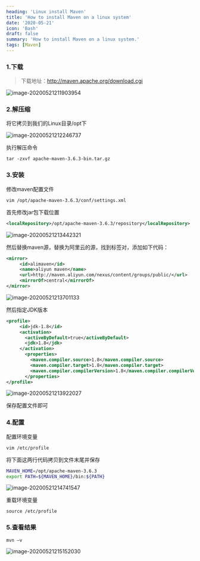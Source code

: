 ```yaml
---
heading: 'Linux install Maven'
title: 'How to install Maven on a linux system'
date: '2020-05-21'
icon: 'Bash'
draft: false
summary: 'How to install Maven on a linux system.'
tags: [Maven]
---
```


### 1.下载

> 下载地址：http://maven.apache.org/download.cgi

![image-20200521211903954](https://cxhello.oss-cn-beijing.aliyuncs.com/image/image-20200521211903954.png)

### 2.解压缩

将它拷贝到我们的Linux目录/opt下

![image-20200521212246737](https://cxhello.oss-cn-beijing.aliyuncs.com/image/image-20200521212246737.png)

执行解压命令

`tar -zxvf apache-maven-3.6.3-bin.tar.gz`

### 3.安装

修改maven配置文件

`vim /opt/apache-maven-3.6.3/conf/settings.xml`

首先修改jar包下载位置

```xml
<localRepository>/opt/apache-maven-3.6.3/repository</localRepository>
```

![image-20200521213442321](https://cxhello.oss-cn-beijing.aliyuncs.com/image/image-20200521213442321.png)

然后替换maven源，替换为阿里云的源，找到<mirrors></mirrors>标签对，添加如下代码：

```xml
<mirror>
     <id>alimaven</id>
     <name>aliyun maven</name>
     <url>http://maven.aliyun.com/nexus/content/groups/public/</url>
     <mirrorOf>central</mirrorOf>
</mirror>
```

![image-20200521213701133](https://cxhello.oss-cn-beijing.aliyuncs.com/image/image-20200521213701133.png)

然后指定JDK版本

```xml
<profile>    
     <id>jdk-1.8</id>    
     <activation>    
       <activeByDefault>true</activeByDefault>    
       <jdk>1.8</jdk>    
     </activation>    
       <properties>    
         <maven.compiler.source>1.8</maven.compiler.source>    
         <maven.compiler.target>1.8</maven.compiler.target>    
         <maven.compiler.compilerVersion>1.8</maven.compiler.compilerVersion>    
       </properties>    
</profile>
```

![image-20200521213922027](https://cxhello.oss-cn-beijing.aliyuncs.com/image/image-20200521213922027.png)

保存配置文件即可

### 4.配置

配置环境变量

`vim /etc/profile`

将下面这两行代码拷贝到文件末尾并保存

```bash
MAVEN_HOME=/opt/apache-maven-3.6.3
export PATH=${MAVEN_HOME}/bin:${PATH}
```

![image-20200521214741547](https://cxhello.oss-cn-beijing.aliyuncs.com/image/image-20200521214741547.png)

重载环境变量

`source /etc/profile`

### 5.查看结果

`mvn –v`

![image-20200521215152030](https://cxhello.oss-cn-beijing.aliyuncs.com/image/image-20200521215152030.png)